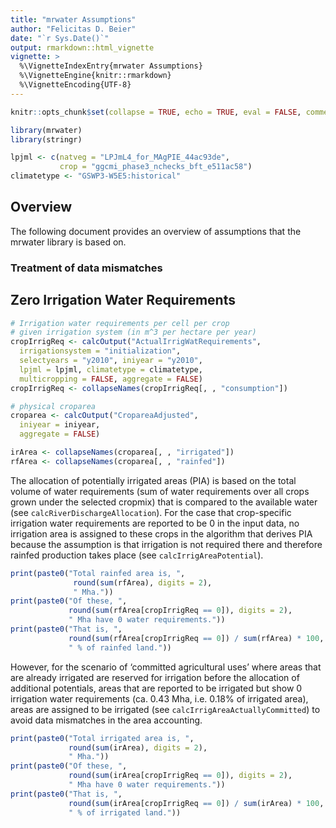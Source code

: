 ```yaml
---
title: "mrwater Assumptions"
author: "Felicitas D. Beier"
date: "`r Sys.Date()`"
output: rmarkdown::html_vignette
vignette: >
  %\VignetteIndexEntry{mrwater Assumptions}
  %\VignetteEngine{knitr::rmarkdown}
  %\VignetteEncoding{UTF-8}
---
```


```r
knitr::opts_chunk$set(collapse = TRUE, echo = TRUE, eval = FALSE, comment = "#>")
```

```r
library(mrwater)
library(stringr)

lpjml <- c(natveg = "LPJmL4_for_MAgPIE_44ac93de",
           crop = "ggcmi_phase3_nchecks_bft_e511ac58")
climatetype <- "GSWP3-W5E5:historical"
```

## Overview

The following document provides an overview of assumptions that
the mrwater library is based on. 

### Treatment of data mismatches

## Zero Irrigation Water Requirements

```r
# Irrigation water requirements per cell per crop
# given irrigation system (in m^3 per hectare per year)
cropIrrigReq <- calcOutput("ActualIrrigWatRequirements",
  irrigationsystem = "initialization",
  selectyears = "y2010", iniyear = "y2010",
  lpjml = lpjml, climatetype = climatetype,
  multicropping = FALSE, aggregate = FALSE)
cropIrrigReq <- collapseNames(cropIrrigReq[, , "consumption"])

# physical croparea
croparea <- calcOutput("CropareaAdjusted",
  iniyear = iniyear,
  aggregate = FALSE)

irArea <- collapseNames(croparea[, , "irrigated"])
rfArea <- collapseNames(croparea[, , "rainfed"])
```

The allocation of potentially irrigated areas (PIA) is based on the total volume of
water requirements (sum of water requirements over all crops grown under the selected cropmix)
that is compared to the available water (see ``calcRiverDischargeAllocation``).
For the case that crop-specific irrigation water requirements are reported to be 0 in the 
input data, no irrigation area is assigned to these crops in the algorithm that derives PIA
because the assumption is that irrigation is not required there and therefore rainfed production
takes place (see ``calcIrrigAreaPotential``). 
```r
print(paste0("Total rainfed area is, ",
              round(sum(rfArea), digits = 2),
              " Mha."))
print(paste0("Of these, ",
             round(sum(rfArea[cropIrrigReq == 0]), digits = 2),
             " Mha have 0 water requirements."))
print(paste0("That is, ",
             round(sum(rfArea[cropIrrigReq == 0]) / sum(rfArea) * 100, digits = 2),
             " % of rainfed land."))
```

However, for the scenario of 'committed agricultural uses' where areas that are already irrigated
are reserved for irrigation before the allocation of additional potentials, areas that are reported
to be irrigated but show 0 irrigation water requirements (ca. 0.43 Mha, i.e. 0.18% of irrigated area),
areas are assigned to be irrigated (see ``calcIrrigAreaActuallyCommitted``) to avoid data mismatches
in the area accounting.
```r
print(paste0("Total irrigated area is, ",
             round(sum(irArea), digits = 2),
             " Mha."))
print(paste0("Of these, ",
             round(sum(irArea[cropIrrigReq == 0]), digits = 2),
             " Mha have 0 water requirements."))
print(paste0("That is, ",
             round(sum(irArea[cropIrrigReq == 0]) / sum(irArea) * 100, digits = 2),
             " % of irrigated land."))
```

